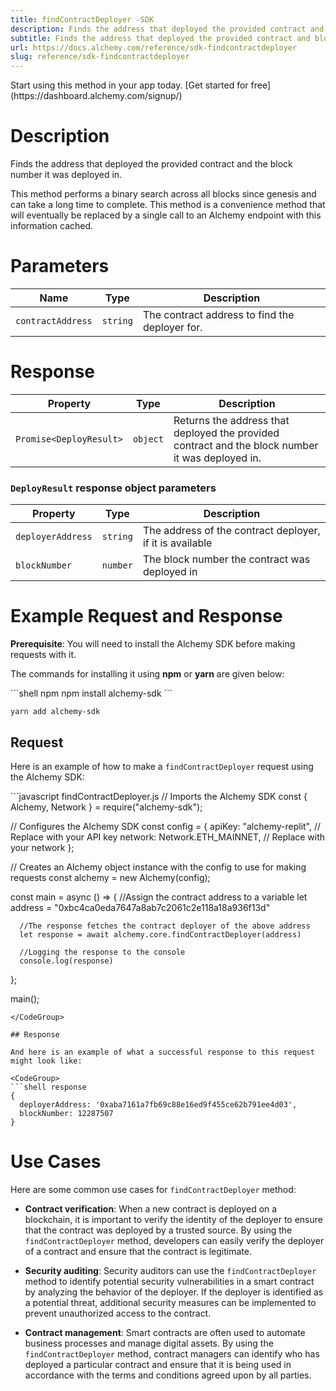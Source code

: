 ```yaml
---
title: findContractDeployer -SDK
description: Finds the address that deployed the provided contract and block number it was deployed in.
subtitle: Finds the address that deployed the provided contract and block number it was deployed in.
url: https://docs.alchemy.com/reference/sdk-findcontractdeployer
slug: reference/sdk-findcontractdeployer
---
```


<Tip title="Don’t have an API key?" icon="star">
  Start using this method in your app today. [Get started for free](https://dashboard.alchemy.com/signup/)
</Tip>

# Description

Finds the address that deployed the provided contract and the block number it was deployed in.

<Info>
  This method performs a binary search across all blocks since genesis and can take a long time to complete. This method is a convenience method that will eventually be replaced by a single call to an Alchemy endpoint with this information cached.
</Info>

# Parameters

| Name              | Type     | Description                                    |
| ----------------- | -------- | ---------------------------------------------- |
| `contractAddress` | `string` | The contract address to find the deployer for. |

# Response

| Property                | Type     | Description                                                                                      |
| ----------------------- | -------- | ------------------------------------------------------------------------------------------------ |
| `Promise<DeployResult>` | `object` | Returns the address that deployed the provided contract and the block number it was deployed in. |

### `DeployResult` response object parameters

| Property          | Type     | Description                                              |
| ----------------- | -------- | -------------------------------------------------------- |
| `deployerAddress` | `string` | The address of the contract deployer, if it is available |
| `blockNumber`     | `number` | The block number the contract was deployed in            |

# Example Request and Response

**Prerequisite**: You will need to install the Alchemy SDK before making requests with it.

The commands for installing it using **npm** or **yarn** are given below:

<CodeGroup>
  ```shell npm
  npm install alchemy-sdk
  ```

  ```shell yarn
  yarn add alchemy-sdk
  ```
</CodeGroup>

## Request

Here is an example of how to make a `findContractDeployer` request using the Alchemy SDK:

<CodeGroup>
  ```javascript findContractDeployer.js
  // Imports the Alchemy SDK
  const { Alchemy, Network } = require("alchemy-sdk");

  // Configures the Alchemy SDK
  const config = {
      apiKey: "alchemy-replit", // Replace with your API key
      network: Network.ETH_MAINNET, // Replace with your network
  };

  // Creates an Alchemy object instance with the config to use for making requests
  const alchemy = new Alchemy(config);

  const main = async () => {
      //Assign the contract address to a variable
      let address = "0xbc4ca0eda7647a8ab7c2061c2e118a18a936f13d"

      //The response fetches the contract deployer of the above address
      let response = await alchemy.core.findContractDeployer(address)

      //Logging the response to the console
      console.log(response)
  };

  main();
  ```
</CodeGroup>

## Response

And here is an example of what a successful response to this request might look like:

<CodeGroup>
  ```shell response
  {
    deployerAddress: '0xaba7161a7fb69c88e16ed9f455ce62b791ee4d03',
    blockNumber: 12287507
  }
  ```
</CodeGroup>

# Use Cases

Here are some common use cases for `findContractDeployer` method:

* **Contract verification**: When a new contract is deployed on a blockchain, it is important to verify the identity of the deployer to ensure that the contract was deployed by a trusted source. By using the `findContractDeployer` method, developers can easily verify the deployer of a contract and ensure that the contract is legitimate.

* **Security auditing**: Security auditors can use the `findContractDeployer` method to identify potential security vulnerabilities in a smart contract by analyzing the behavior of the deployer. If the deployer is identified as a potential threat, additional security measures can be implemented to prevent unauthorized access to the contract.

* **Contract management**: Smart contracts are often used to automate business processes and manage digital assets. By using the `findContractDeployer` method, contract managers can identify who has deployed a particular contract and ensure that it is being used in accordance with the terms and conditions agreed upon by all parties.
